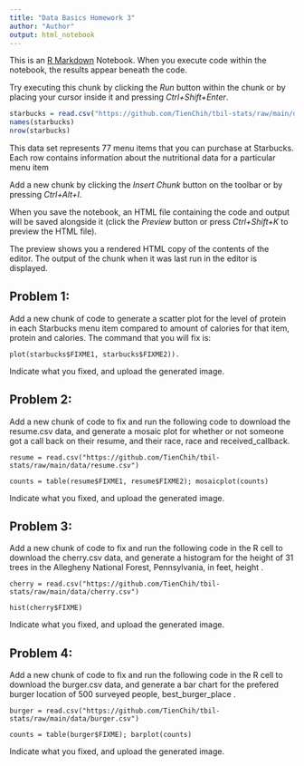 ```yaml
---
title: "Data Basics Homework 3"
author: "Author"
output: html_notebook
---
```


This is an [R Markdown](http://rmarkdown.rstudio.com) Notebook. When you execute code within the notebook, the results appear beneath the code. 

Try executing this chunk by clicking the *Run* button within the chunk or by placing your cursor inside it and pressing *Ctrl+Shift+Enter*. 

```r
starbucks = read.csv("https://github.com/TienChih/tbil-stats/raw/main/data/starbucks.csv")
names(starbucks)
nrow(starbucks)
```

This data set represents 77 menu items that you can purchase at Starbucks. Each row contains information about the nutritional data for a particular menu item

Add a new chunk by clicking the *Insert Chunk* button on the toolbar or by pressing *Ctrl+Alt+I*.

When you save the notebook, an HTML file containing the code and output will be saved alongside it (click the *Preview* button or press *Ctrl+Shift+K* to preview the HTML file).

The preview shows you a rendered HTML copy of the contents of the editor. The output of the chunk when it was last run in the editor is displayed.

## Problem 1:
Add a new chunk of code to generate a scatter plot for the level of protein in each Starbucks menu item compared to amount of calories for that item, protein and calories. The command that you will fix is:

    plot(starbucks$FIXME1, starbucks$FIXME2)).

Indicate what you fixed, and upload the generated image.

## Problem 2:
Add a new chunk of code to fix and run the following code to download the resume.csv data, and generate a mosaic plot for whether or not someone got a call back on their resume, and their race, race and received_callback.

    resume = read.csv("https://github.com/TienChih/tbil-stats/raw/main/data/resume.csv")
    
    counts = table(resume$FIXME1, resume$FIXME2); mosaicplot(counts)


Indicate what you fixed, and upload the generated image.

## Problem 3:
Add a new chunk of code to fix and run the following code in the R cell to download the cherry.csv data, and generate a histogram for the height of 31 trees in the Allegheny National Forest, Pennsylvania, in feet, height .

    cherry = read.csv("https://github.com/TienChih/tbil-stats/raw/main/data/cherry.csv")

    hist(cherry$FIXME)

Indicate what you fixed, and upload the generated image.

## Problem 4:
Add a new chunk of code to fix and run the following code in the R cell to download the burger.csv data, and generate a bar chart for the prefered burger location of 500 surveyed people, best_burger_place .

    burger = read.csv("https://github.com/TienChih/tbil-stats/raw/main/data/burger.csv")

    counts = table(burger$FIXME); barplot(counts)

Indicate what you fixed, and upload the generated image.
